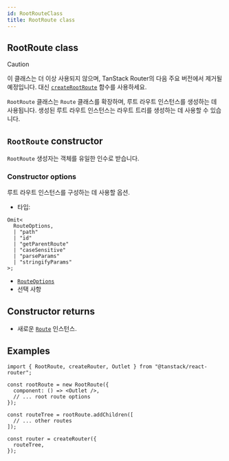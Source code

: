 ```yaml
---
id: RootRouteClass
title: RootRoute class
---
```


## RootRoute class

> [!CAUTION]
> 이 클래스는 더 이상 사용되지 않으며, TanStack Router의 다음 주요 버전에서 제거될 예정입니다.
> 대신 [`createRootRoute`](../functions/createRootRouteFunction.md) 함수를 사용하세요.

`RootRoute` 클래스는 `Route` 클래스를 확장하며, 루트 라우트 인스턴스를 생성하는 데 사용됩니다. 생성된 루트 라우트 인스턴스는 라우트 트리를 생성하는 데 사용할 수 있습니다.

## `RootRoute` constructor

`RootRoute` 생성자는 객체를 유일한 인수로 받습니다.

### Constructor options

루트 라우트 인스턴스를 구성하는 데 사용할 옵션.

- 타입:

```tsx
Omit<
  RouteOptions,
  | "path"
  | "id"
  | "getParentRoute"
  | "caseSensitive"
  | "parseParams"
  | "stringifyParams"
>;
```

- [`RouteOptions`](../types/RouteOptionsType.md)
- 선택 사항

## Constructor returns

- 새로운 [`Route`](../types/RouteType.md) 인스턴스.

## Examples

```tsx
import { RootRoute, createRouter, Outlet } from "@tanstack/react-router";

const rootRoute = new RootRoute({
  component: () => <Outlet />,
  // ... root route options
});

const routeTree = rootRoute.addChildren([
  // ... other routes
]);

const router = createRouter({
  routeTree,
});
```
